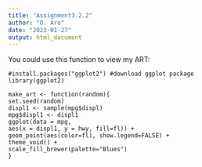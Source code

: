 ---
title: "Assignment3.2.2"
author: "O. Aro"
date: "2023-01-27"
output: html_document
---
You could use this function to view my ART:

```
#install.packages("ggplot2") #download ggplot package
library(ggplot2)

make_art <- function(random){
set.seed(random)
displ1 <- sample(mpg$displ)
mpg$displ1 <- displ1
ggplot(data = mpg, 
aes(x = displ1, y = hwy, fill=fl)) +
geom_point(aes(color=fl), show.legend=FALSE) +
theme_void() +
scale_fill_brewer(palette="Blues")
}
 
```



